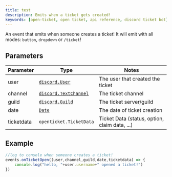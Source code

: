 ```yaml
---
title: test
description: Emits when a ticket gets created!
keywords: [open-ticket, open ticket, api reference, discord ticket bot]
---
```

<head>
    <link rel="apple-touch-icon" href="/img/logo_vertical.png"/>
</head>

An event that emits when someone creates a ticket! It will emit with all modes: `button`, `dropdown` or `/ticket`!

## Parameters
|Parameter  |Type                                                                                            |Notes                                         |
|-----------|------------------------------------------------------------------------------------------------|----------------------------------------------|
|user       |[`discord.User`](https://discord.js.org/#/docs/discord.js/main/class/User)                      |The user that created the ticket              |
|channel    |[`discord.TextChannel`](https://discord.js.org/#/docs/discord.js/main/class/TextChannel)        |The ticket channel                            |
|guild      |[`discord.Guild`](https://discord.js.org/#/docs/discord.js/main/class/Guild)                    |The ticket server/guild                       |
|date       |[`Date`](https://developer.mozilla.org/en-US/docs/Web/JavaScript/Reference/Global_Objects/Date) |The date of ticket creation                   |
|ticketdata |<InlineLink isdoc="true" url="api/types/ticketdata">`openticket.TicketData`</InlineLink>        |Ticket Data (status, option, claim data, ...) |

## Example
```javascript title="example.plugin.js"
//log to console when someone creates a ticket!
events.onTicketOpen((user,channel,guild,date,ticketdata) => {
    console.log("hello, "+user.username+" opened a ticket!")
})
```